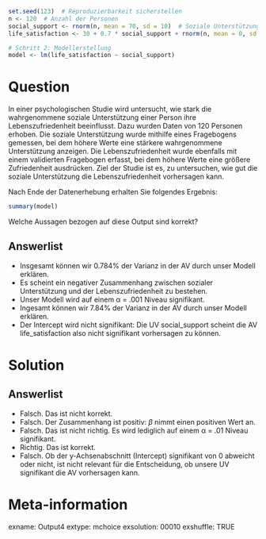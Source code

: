 ```r

set.seed(123)  # Reproduzierbarkeit sicherstellen
n <- 120  # Anzahl der Personen
social_support <- rnorm(n, mean = 70, sd = 10)  # Soziale Unterstützung (Mittelwert 70, Standardabweichung 10)
life_satisfaction <- 30 + 0.7 * social_support + rnorm(n, mean = 0, sd = 40)  # Lebenszufriedenheit, abhängig von der sozialen Unterstützung

# Schritt 2: Modellerstellung
model <- lm(life_satisfaction ~ social_support)


```


Question
========

In einer psychologischen Studie wird untersucht, wie stark die wahrgenommene soziale Unterstützung einer Person ihre Lebenszufriedenheit beeinflusst. Dazu wurden Daten von 120 Personen erhoben. Die soziale Unterstützung wurde mithilfe eines Fragebogens gemessen, bei dem höhere Werte eine stärkere wahrgenommene Unterstützung anzeigen. Die Lebenszufriedenheit wurde ebenfalls mit einem validierten Fragebogen erfasst, bei dem höhere Werte eine größere Zufriedenheit ausdrücken. Ziel der Studie ist es, zu untersuchen, wie gut die soziale Unterstützung die Lebenszufriedenheit vorhersagen kann.

Nach Ende der Datenerhebung erhalten Sie folgendes Ergebnis:

```r
summary(model)
```

Welche Aussagen bezogen auf diese Output sind korrekt? 


Answerlist
----------

* Insgesamt können wir 0.784% der Varianz in der AV durch unser Modell erklären.
* Es scheint ein negativer Zusammenhang zwischen sozialer Unterstützung und der Lebenszufriedenheit zu bestehen. 
* Unser Modell wird auf einem α = .001 Niveau signifikant. 
* Ingesamt können wir 7.84% der Varianz in der AV durch unser Modell erklären.
* Der Intercept wird nicht signifikant: Die UV social_support scheint die AV life_satisfaction also nicht signifikant vorhersagen zu können.


Solution
========

Answerlist
----------

* Falsch. Das ist nicht korrekt. 
* Falsch. Der Zusammenhang ist positiv: $\beta$ nimmt einen positiven Wert an.  
* Falsch. Das ist nicht richtig. Es wird lediglich auf einem α = .01 Niveau signifikant.
* Richtig. Das ist korrekt. 
* Falsch. Ob der y-Achsenabschnitt (Intercept) signifikant von 0 abweicht oder nicht, ist nicht relevant für die Entscheidung, ob unsere UV signifikant die AV vorhersagen kann. 

Meta-information
================
exname: Output4
extype: mchoice
exsolution: 00010
exshuffle: TRUE
